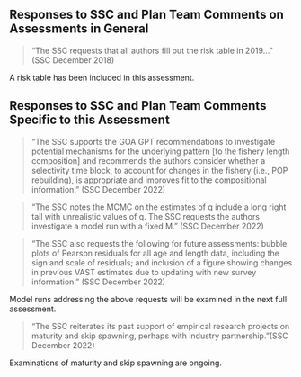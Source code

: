 ## Responses to SSC and Plan Team Comments on Assessments in General

> "The SSC requests that all authors fill out the risk table in 2019…" (SSC December 2018)  

A risk table has been included in this assessment.

## Responses to SSC and Plan Team Comments Specific to this Assessment

> "The SSC supports the GOA GPT recommendations to investigate potential mechanisms for the
underlying pattern [to the fishery length composition] and recommends the authors consider whether a selectivity time block, to account for changes in the fishery (i.e., POP rebuilding), is appropriate and improves fit to the compositional information." (SSC December 2022)  

> "The SSC notes the MCMC on the estimates of q include a long right tail with unrealistic values of q. The
SSC requests the authors investigate a model run with a fixed M." (SSC December 2022) 


> "The SSC also requests the following for future assessments: bubble plots of Pearson residuals for all age
and length data, including the sign and scale of residuals; and inclusion of a figure showing changes in
previous VAST estimates due to updating with new survey information." (SSC December 2022)

Model runs addressing the above requests will be examined in the next full assessment.

> "The SSC reiterates its past support of empirical
research projects on maturity and skip spawning, perhaps with industry partnership."(SSC December 2022)  

Examinations of maturity and skip spawning are ongoing.

